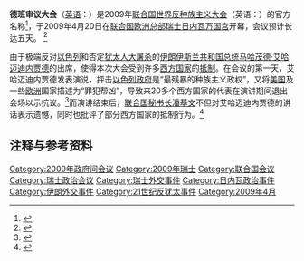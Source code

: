 '''德班审议大会'''（[[英语|英语]]：'''{{lang|en|Durban Review Conference}}'''）是2009年[[联合国|联合国]][[世界反种族主义大会|世界反种族主义大会]]（英语：'''{{lang|en|2009 United Nations World Conference Against Racism}}'''）的官方名称<ref>{{Cite news |url=http://jjckb.xinhuanet.com/sj/2009-04/21/content_154913.htm |title=联合国反种族主义大会开幕 审议《德班宣言和行动纲领》落实情况 |accessdate=2021-11-15 |archive-date=2020-08-06 |archive-url=https://web.archive.org/web/20200806052501/http://jjckb.xinhuanet.com/sj/2009-04/21/content_154913.htm |dead-url=no }}</ref>，于2009年4月20日在[[联合国欧洲总部|联合国欧洲总部]][[瑞士|瑞士]][[日内瓦|日内瓦]][[万国宫|万国宫]]开幕，会议预计长达五天。<!---此来源已经失效。请原编者补充查阅时间。<ref name="UNHRC">{{en}}[http://www2.ohchr.org/english/issues/racism/DurbanReview/index.htm Durban Review Conference 2009, Office of the United Nations High Commissioner for Human Rights.]</ref>---><ref>{{Cite news |url=http://news.cctv.com/world/20090422/100696.shtml |title=潘基文对联合国德班审议大会通过最后文件表示欢迎_CCTV.com_中国中央电视台 |accessdate=2021-11-15 |archive-date=2021-11-15 |archive-url=https://web.archive.org/web/20211115084214/http://news.cctv.com/world/20090422/100696.shtml |dead-url=no }}</ref>

由于极端反对[[以色列|以色列]]和否定[[犹太人大屠杀|犹太人大屠杀]]的[[伊朗伊斯兰共和国|伊朗伊斯兰共和国]][[伊朗总统|总统]][[马哈茂德·艾哈迈迪内贾德|马哈茂德·艾哈迈迪内贾德]]的出席，使得本次大会受到许多[[西方国家|西方国家]]的[[抵制|抵制]]。在会议的第一天，艾哈迈迪内贾德发表演说，抨击[[以色列政府|以色列政府]]是“最残暴的种族主义政权”，又将[[美国|美国]]及一些[[欧洲|欧洲]]国家描述为“罪犯帮凶”，导致来20多个西方国家的代表在演讲期间退出会场以示抗议。<ref>{{en}}{{cite web|accessdate=2009-04-22|publisher=路透社|url=http://uk.reuters.com/article/UKNews1/idUKTRE53I0UT20090420?pageNumber=2&virtualBrandChannel=0|title=Ahmadinejad prompts walkout from U.N. racism summit}}</ref>而演讲结束后，[[联合国秘书长|联合国秘书长]][[潘基文|潘基文]]不但对艾哈迈迪内贾德的讲话表示遗憾，同时也批评了部分西方国家的抵制行为。<ref>{{en}}{{cite web|accessdate=2009-04-22|publisher=BBC|url=http://news.bbc.co.uk/1/hi/world/europe/8008572.stm|title=Walkout at Iran leader's speech|archive-date=2017-08-27|archive-url=https://web.archive.org/web/20170827100049/http://news.bbc.co.uk/1/hi/world/europe/8008572.stm|dead-url=no}}</ref>

== 注释与参考资料 ==
{{Reflist|2}}

[[Category:2009年政府间会议|Category:2009年政府间会议]]
[[Category:2009年瑞士|Category:2009年瑞士]]
[[Category:联合国会议|Category:联合国会议]]
[[Category:瑞士政治会议|Category:瑞士政治会议]]
[[Category:瑞士外交事件|Category:瑞士外交事件]]
[[Category:日内瓦政治事件|Category:日内瓦政治事件]]
[[Category:伊朗外交事件|Category:伊朗外交事件]]
[[Category:21世纪反犹太事件|Category:21世纪反犹太事件]]
[[Category:2009年4月|Category:2009年4月]]
